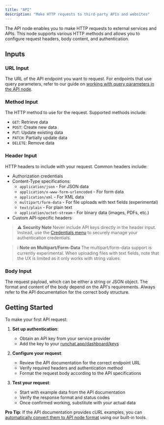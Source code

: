 ```yaml
---
title: "API"
description: "Make HTTP requests to third-party APIs and websites"
---
```


The API node enables you to make HTTP requests to external services and APIs. This node supports various HTTP methods and allows you to configure request headers, body content, and authentication.

## Inputs

### URL Input
The URL of the API endpoint you want to request. For endpoints that use query parameters, refer to our guide on [working with query parameters in the API node](https://www.notion.so/Making-requests-with-Query-Strings-17e2742769ce803b937ae99372a25f2a?pvs=21).

### Method Input
The HTTP method to use for the request. Supported methods include:
- `GET`: Retrieve data
- `POST`: Create new data
- `PUT`: Update existing data
- `PATCH`: Partially update data
- `DELETE`: Remove data

### Header Input
HTTP headers to include with your request. Common headers include:
- Authorization credentials
- Content-Type specifications:
  - `application/json` - For JSON data
  - `application/x-www-form-urlencoded` - For form data
  - `application/xml` - For XML data
  - `multipart/form-data` - For file uploads with text fields (experimental)
  - `text/plain` - For plain text
  - `application/octet-stream` - For binary data (images, PDFs, etc.)
- Custom API-specific headers

> ⚠️ **Security Note**
> Never include API keys directly in the header input. Instead, use the [Credentials menu](https://www.notion.so/Credentials-and-Encrypted-Keys-in-Inputs-1832742769ce8075bb33f1a6b9e7b3ed?pvs=21) to securely manage your authentication credentials.

> ℹ️ **Note on Multipart/Form-Data**
> The multipart/form-data support is currently experimental. When uploading files with text fields, note that the UX is limited as it only works with string values.

### Body Input
The request payload, which can be either a string or JSON object. The format and content of the body depend on the API's requirements. Always refer to the API documentation for the correct body structure.

## Getting Started

To make your first API request:

1. **Set up authentication**:
   - Obtain an API key from your service provider
   - Add the key to your [runchat.app/dashboard/keys](http://runchat.app/dashboard/keys)

2. **Configure your request**:
   - Review the API documentation for the correct endpoint URL
   - Verify required headers and authentication method
   - Format the request body according to the API specifications

3. **Test your request**:
   - Start with example data from the API documentation
   - Verify the response format and status codes
   - Once confirmed working, substitute with your actual data

**Pro Tip**: If the API documentation provides cURL examples, you can [automatically convert them to API node format](https://www.notion.so/Working-with-cURL-1822742769ce80999d97e41a5d01a224?pvs=21) using our built-in tools.